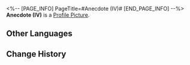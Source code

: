 <%-- [PAGE_INFO]
PageTitle=#Anecdote (IV)#
[END_PAGE_INFO] --%>
{{Stub|Location information}}
{{Item Infobox
|id          = 223233
|image       = Dreamscape Pass Sticker Text.png
|type        = Dreamscape Pass Sticker
|type2       = Amusing Ourselves to Death Stickers
|invCategory = 
|rarity      = 4
|effect      = Digital stickers that can be used to decorate the pages of the Dreamtour Handbook. They come in many different styles.
|description = 
|source1     = [[Discuss art with the Art Critic]]
}}
{{Description|The billionaire with two billion credits is the most pitiable billionaire in the world: Retirement is not an option, and continuing to work is not worthwhile. How miserable.}}
'''Anecdote (IV)''' is a [[Profile Picture]].

==Other Languages==
{{Other Languages
|en   = Anecdote (IV)
|zhs  = 趣闻•其四
|zht  = 趣聞•其四
|ja   = 面白い噂・4
|ko   = 흥미로운 이야기•4
|es   = Anécdota IV
|fr   = Anecdote (IV)
|ru   = Забавная история IV
|th   = ข่าวลือที่น่าสนใจ 4
|vi   = Tin Thú Vị (4)
|de   = Anekdote (Ⅳ)
|id   = Fakta Menarik 4
|pt   = Anedota (IV)
}}

==Change History==
{{Change History|2.0}}